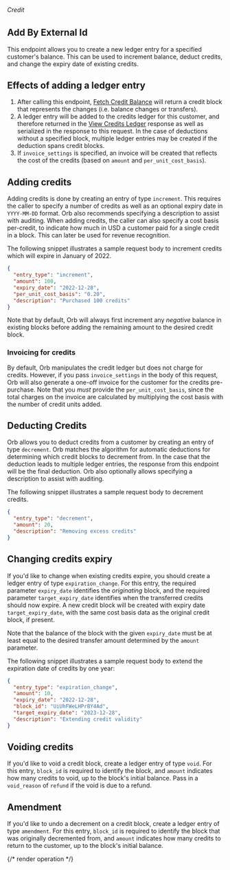 ###### *Credit*

## Add By External Id

This endpoint allows you to create a new ledger entry for a specified customer's balance. This can be used to
increment balance, deduct credits, and change the expiry date of existing credits.

## Effects of adding a ledger entry
1. After calling this endpoint, [Fetch Credit Balance](fetch-customer-credits) will return a credit block that
  represents the changes (i.e. balance changes or transfers).
2. A ledger entry will be added to the credits ledger for this customer, and therefore returned in the
  [View Credits Ledger](fetch-customer-credits) response as well as serialized in the response to this request. In
  the case of deductions without a specified block, multiple ledger entries may be created if the deduction spans
  credit blocks.
3. If `invoice_settings` is specified, an invoice will be created that reflects the cost of the credits (based on
  `amount` and `per_unit_cost_basis`).

## Adding credits
  Adding credits is done by creating an entry of type `increment`. This requires the caller to specify a number of
  credits as well as an optional expiry date in `YYYY-MM-DD` format. Orb also recommends specifying a description
  to assist with auditing. When adding credits, the caller can also specify a cost basis per-credit, to indicate
  how much in USD a customer paid for a single credit in a block. This can later be used for revenue recognition.

The following snippet illustrates a sample request body to increment credits which will expire in January of 2022.

```json
{
  "entry_type": "increment",
  "amount": 100,
  "expiry_date": "2022-12-28",
  "per_unit_cost_basis": "0.20",
  "description": "Purchased 100 credits"
}
```

Note that by default, Orb will always first increment any _negative_ balance in existing blocks before adding the
remaining amount to the desired credit block.

### Invoicing for credits
By default, Orb manipulates the credit ledger but does not charge for credits. However, if you pass
`invoice_settings` in the body of this request, Orb will also generate a one-off invoice for the customer for the
credits pre-purchase. Note that you _must_ provide the `per_unit_cost_basis`, since the total charges on the
invoice are calculated by multiplying the cost basis with the number of credit units added.

## Deducting Credits
Orb allows you to deduct credits from a customer by creating an entry of type `decrement`. Orb matches the
algorithm for automatic deductions for determining which credit blocks to decrement from. In the case that the
deduction leads to multiple ledger entries, the response from this endpoint will be the final deduction. Orb also
optionally allows specifying a description to assist with auditing.

The following snippet illustrates a sample request body to decrement credits.

```json
{
  "entry_type": "decrement",
  "amount": 20,
  "description": "Removing excess credits"
}
```

## Changing credits expiry
If you'd like to change when existing credits expire, you should create a ledger entry of type `expiration_change`.
For this entry, the required parameter `expiry_date` identifies the _originating_ block, and the required parameter
`target_expiry_date` identifies when the transferred credits should now expire. A new credit block will be created
with expiry date `target_expiry_date`, with the same cost basis data as the original credit block, if present.

Note that the balance of the block with the given `expiry_date` must be at least equal to the desired transfer
amount determined by the `amount` parameter.

The following snippet illustrates a sample request body to extend the expiration date of credits by one year:

```json
{
  "entry_type": "expiration_change",
  "amount": 10,
  "expiry_date": "2022-12-28",
  "block_id": "UiUhFWeLHPrBY4Ad",
  "target_expiry_date": "2023-12-28",
  "description": "Extending credit validity"
}
```

## Voiding credits

If you'd like to void a credit block, create a ledger entry of type `void`. For this entry, `block_id` is required
to identify the block, and `amount` indicates how many credits to void, up to the block's initial balance. Pass
in a `void_reason` of `refund` if the void is due to a refund.

## Amendment

If you'd like to undo a decrement on a credit block, create a ledger entry of type `amendment`. For this entry, `block_id`
is required to identify the block that was originally decremented from, and `amount` indicates how many credits to return
to the customer, up to the block's initial balance.

{/* render operation */}
